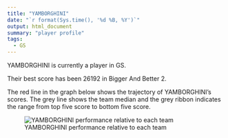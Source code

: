 ```yaml
---
title: "YAMBORGHINI"
date: "`r format(Sys.time(), '%d %B, %Y')`"
output: html_document
summary: "player profile"
tags:
  - GS
---
```


YAMBORGHINI is currently a player in GS.

Their best score has been 26192 in Bigger And Better 2.

The red line in the graph below shows the trajectory of YAMBORGHINI's scores. The grey line shows the team median and the grey ribbon indicates the range from top five score to bottom five score.

![YAMBORGHINI performance relative to each team](YAMBORGHINI.jpg)
